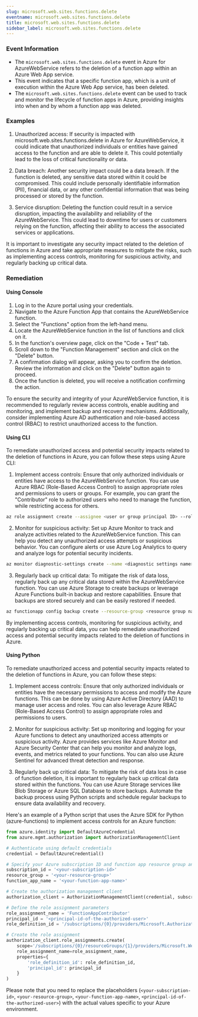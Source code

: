 ```yaml
--- 
slug: microsoft.web.sites.functions.delete
eventname: microsoft.web.sites.functions.delete
title: microsoft.web.sites.functions.delete
sidebar_label: microsoft.web.sites.functions.delete
---
```

                       
### Event Information

- The `microsoft.web.sites.functions.delete` event in Azure for AzureWebService refers to the deletion of a function app within an Azure Web App service.
- This event indicates that a specific function app, which is a unit of execution within the Azure Web App service, has been deleted.
- The `microsoft.web.sites.functions.delete` event can be used to track and monitor the lifecycle of function apps in Azure, providing insights into when and by whom a function app was deleted.


### Examples

1. Unauthorized access: If security is impacted with microsoft.web.sites.functions.delete in Azure for AzureWebService, it could indicate that unauthorized individuals or entities have gained access to the function and are able to delete it. This could potentially lead to the loss of critical functionality or data.

2. Data breach: Another security impact could be a data breach. If the function is deleted, any sensitive data stored within it could be compromised. This could include personally identifiable information (PII), financial data, or any other confidential information that was being processed or stored by the function.

3. Service disruption: Deleting the function could result in a service disruption, impacting the availability and reliability of the AzureWebService. This could lead to downtime for users or customers relying on the function, affecting their ability to access the associated services or applications.

It is important to investigate any security impact related to the deletion of functions in Azure and take appropriate measures to mitigate the risks, such as implementing access controls, monitoring for suspicious activity, and regularly backing up critical data.

### Remediation

#### Using Console

1. Log in to the Azure portal using your credentials.
2. Navigate to the Azure Function App that contains the AzureWebService function.
3. Select the "Functions" option from the left-hand menu.
4. Locate the AzureWebService function in the list of functions and click on it.
5. In the function's overview page, click on the "Code + Test" tab.
6. Scroll down to the "Function Management" section and click on the "Delete" button.
7. A confirmation dialog will appear, asking you to confirm the deletion. Review the information and click on the "Delete" button again to proceed.
8. Once the function is deleted, you will receive a notification confirming the action.

To ensure the security and integrity of your AzureWebService function, it is recommended to regularly review access controls, enable auditing and monitoring, and implement backup and recovery mechanisms. Additionally, consider implementing Azure AD authentication and role-based access control (RBAC) to restrict unauthorized access to the function.

#### Using CLI

To remediate unauthorized access and potential security impacts related to the deletion of functions in Azure, you can follow these steps using Azure CLI:

1. Implement access controls: Ensure that only authorized individuals or entities have access to the AzureWebService function. You can use Azure RBAC (Role-Based Access Control) to assign appropriate roles and permissions to users or groups. For example, you can grant the "Contributor" role to authorized users who need to manage the function, while restricting access for others.

```bash
az role assignment create --assignee <user or group principal ID> --role Contributor --scope /subscriptions/<subscription ID>/resourceGroups/<resource group name>/providers/Microsoft.Web/sites/<function app name>
```

2. Monitor for suspicious activity: Set up Azure Monitor to track and analyze activities related to the AzureWebService function. This can help you detect any unauthorized access attempts or suspicious behavior. You can configure alerts or use Azure Log Analytics to query and analyze logs for potential security incidents.

```bash
az monitor diagnostic-settings create --name <diagnostic settings name> --resource /subscriptions/<subscription ID>/resourceGroups/<resource group name>/providers/Microsoft.Web/sites/<function app name> --logs '[{"category": "AppServiceAuditLogs", "enabled": true}]'
```

3. Regularly back up critical data: To mitigate the risk of data loss, regularly back up any critical data stored within the AzureWebService function. You can use Azure Storage to create backups or leverage Azure Functions built-in backup and restore capabilities. Ensure that backups are stored securely and can be easily restored if needed.

```bash
az functionapp config backup create --resource-group <resource group name> --name <function app name> --storage-account <storage account name> --container-name <container name>
```

By implementing access controls, monitoring for suspicious activity, and regularly backing up critical data, you can help remediate unauthorized access and potential security impacts related to the deletion of functions in Azure.

#### Using Python

To remediate unauthorized access and potential security impacts related to the deletion of functions in Azure, you can follow these steps:

1. Implement access controls: Ensure that only authorized individuals or entities have the necessary permissions to access and modify the Azure functions. This can be done by using Azure Active Directory (AAD) to manage user access and roles. You can also leverage Azure RBAC (Role-Based Access Control) to assign appropriate roles and permissions to users.

2. Monitor for suspicious activity: Set up monitoring and logging for your Azure functions to detect any unauthorized access attempts or suspicious activity. Azure provides services like Azure Monitor and Azure Security Center that can help you monitor and analyze logs, events, and metrics related to your functions. You can also use Azure Sentinel for advanced threat detection and response.

3. Regularly back up critical data: To mitigate the risk of data loss in case of function deletion, it is important to regularly back up critical data stored within the functions. You can use Azure Storage services like Blob Storage or Azure SQL Database to store backups. Automate the backup process using Python scripts and schedule regular backups to ensure data availability and recovery.

Here's an example of a Python script that uses the Azure SDK for Python (azure-functions) to implement access controls for an Azure function:

```python
from azure.identity import DefaultAzureCredential
from azure.mgmt.authorization import AuthorizationManagementClient

# Authenticate using default credentials
credential = DefaultAzureCredential()

# Specify your Azure subscription ID and function app resource group and name
subscription_id = '<your-subscription-id>'
resource_group = '<your-resource-group>'
function_app_name = '<your-function-app-name>'

# Create the authorization management client
authorization_client = AuthorizationManagementClient(credential, subscription_id)

# Define the role assignment parameters
role_assignment_name = 'FunctionAppContributor'
principal_id = '<principal-id-of-the-authorized-user>'
role_definition_id = '/subscriptions/{0}/providers/Microsoft.Authorization/roleDefinitions/{1}'.format(subscription_id, 'b24988ac-6180-42a0-ab88-20f7382dd24c')

# Create the role assignment
authorization_client.role_assignments.create(
    scope='/subscriptions/{0}/resourceGroups/{1}/providers/Microsoft.Web/sites/{2}'.format(subscription_id, resource_group, function_app_name),
    role_assignment_name=role_assignment_name,
    properties={
        'role_definition_id': role_definition_id,
        'principal_id': principal_id
    }
)
```

Please note that you need to replace the placeholders (`<your-subscription-id>`, `<your-resource-group>`, `<your-function-app-name>`, `<principal-id-of-the-authorized-user>`) with the actual values specific to your Azure environment.


 